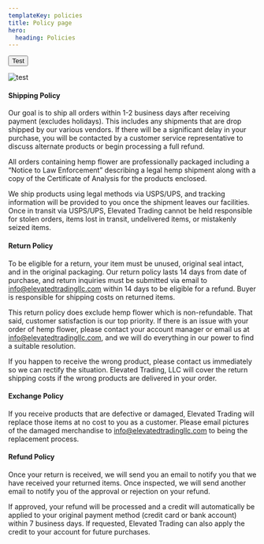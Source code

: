 ```yaml
---
templateKey: policies
title: Policy page
hero:
  heading: Policies
---
```



<Button>Test</Button>

![test](/media/hemp-delivery.jpg)

#### Shipping Policy

Our goal is to ship all orders within 1-2 business days after receiving payment (excludes holidays). This includes any shipments that are drop shipped by our various vendors. If there will be a significant delay in your purchase, you will be contacted by a customer service representative to discuss alternate products or begin processing a full refund.

All orders containing hemp flower are professionally packaged including a “Notice to Law Enforcement” describing a legal hemp shipment along with a copy of the Certificate of Analysis for the products enclosed.

We ship products using legal methods via USPS/UPS, and tracking information will be provided to you once the shipment leaves our facilities. Once in transit via USPS/UPS, Elevated Trading cannot be held responsible for stolen orders, items lost in transit, undelivered items, or mistakenly seized items.

#### Return Policy

To be eligible for a return, your item must be unused, original seal intact, and in the original packaging. Our return policy lasts 14 days from date of purchase, and return inquiries must be submitted via email to info@elevatedtradingllc.com within 14 days to be eligible for a refund. Buyer is responsible for shipping costs on returned items.

This return policy does exclude hemp flower which is non-refundable. That said, customer satisfaction is our top priority. If there is an issue with your order of hemp flower, please contact your account manager or email us at info@elevatedtradingllc.com, and we will do everything in our power to find a suitable resolution.

If you happen to receive the wrong product, please contact us immediately so we can rectify the situation. Elevated Trading, LLC will cover the return shipping costs if the wrong products are delivered in your order.

#### Exchange Policy

If you receive products that are defective or damaged, Elevated Trading will replace those items at no cost to you as a customer. Please email pictures of the damaged merchandise to info@elevatedtradingllc.com to being the replacement process.

#### Refund Policy

Once your return is received, we will send you an email to notify you that we have received your returned items. Once inspected, we will send another email to notify you of the approval or rejection on your refund.

If approved, your refund will be processed and a credit will automatically be applied to your original payment method (credit card or bank account) within 7 business days. If requested, Elevated Trading can also apply the credit to your account for future purchases.
